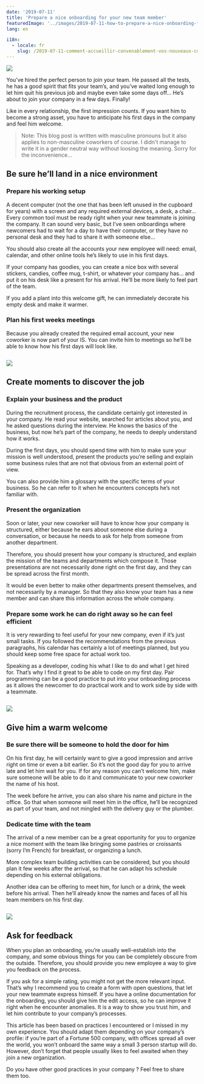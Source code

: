 ```yaml
---
date: '2019-07-11'
title: 'Prepare a nice onboarding for your new team member'
featuredImage: '../images/2019-07-11-how-to-prepare-a-nice-onboarding-for-your-new-team-member/welcome.jpeg'
lang: en

i18n: 
  - locale: fr
    slug: /2019-07-11-comment-accueillir-convenablement-vos-nouveaux-collègues
---
```


<Image align="right"
  caption="Photo by Aaron Burden on Unsplash">

![](../images/2019-07-11-how-to-prepare-a-nice-onboarding-for-your-new-team-member/welcome.jpeg)

</Image>

You’ve hired the perfect person to join your team. He passed all the tests, he has a good spirit that fits your team’s, and you’ve waited long enough to let him quit his previous job and maybe even take some days off… He’s about to join your company in a few days. Finally!

Like in every relationship, the first impression counts. If you want him to become a strong asset, you have to anticipate his first days in the company and feel him welcome.

> Note: This blog post is written with masculine pronouns but it also applies to non-masculine coworkers of course. I didn't manage to write it in a gender neutral way without loosing the meaning. Sorry for the inconvenience…

## Be sure he’ll land in a nice environment

### Prepare his working setup

A decent computer (not the one that has been left unused in the cupboard for years) with a screen and any required external devices, a desk, a chair… Every common tool must be ready right when your new teammate is joining the company. It can sound very basic, but I’ve seen onboardings where newcomers had to wait for a day to have their computer, or they have no personal desk and they had to share it with someone else…

You should also create all the accounts your new employee will need: email, calendar, and other online tools he’s likely to use in his first days.

If your company has goodies, you can create a nice box with several stickers, candies, coffee mug, t-shirt, or whatever your company has… and put it on his desk like a present for his arrival. He’ll be more likely to feel part of the team.

If you add a plant into this welcome gift, he can immediately decorate his empty desk and make it warmer.

### Plan his first weeks meetings

Because you already created the required email account, your new coworker is now part of your IS. You can invite him to meetings so he’ll be able to know how his first days will look like.

<Image 
  caption="Photo by Tran Mau Tri Tam on Unsplash">

![](../images/2019-07-11-how-to-prepare-a-nice-onboarding-for-your-new-team-member/plant.jpeg)

</Image>

## Create moments to discover the job

### Explain your business and the product

During the recruitment process, the candidate certainly got interested in your company. He read your website, searched for articles about you, and he asked questions during the interview. He knows the basics of the business, but now he’s part of the company, he needs to deeply understand how it works.

During the first days, you should spend time with him to make sure your mission is well understood, present the products you’re selling and explain some business rules that are not that obvious from an external point of view.

You can also provide him a glossary with the specific terms of your business. So he can refer to it when he encounters concepts he’s not familiar with.

### Present the organization

Soon or later, your new coworker will have to know how your company is structured, either because he ears about someone else during a conversation, or because he needs to ask for help from someone from another department.

Therefore, you should present how your company is structured, and explain the mission of the teams and departments which compose it. Those presentations are not necessarily done right on the first day, and they can be spread across the first month.

It would be even better to make other departments present themselves, and not necessarily by a manager. So that they also know your team has a new member and can share this information across the whole company.

### Prepare some work he can do right away so he can feel efficient

It is very rewarding to feel useful for your new company, even if it’s just small tasks. If you followed the recommendations from the previous paragraphs, his calendar has certainly a lot of meetings planned, but you should keep some free space for actual work too.

Speaking as a developer, coding his what I like to do and what I get hired for. That’s why I find it great to be able to code on my first day. Pair programming can be a good practice to put into your onboarding process as it allows the newcomer to do practical work and to work side by side with a teammate.


<Image 
  caption="Photo by NESA by Makers on Unsplash">

![](../images/2019-07-11-how-to-prepare-a-nice-onboarding-for-your-new-team-member/programming.jpeg)

</Image>

## Give him a warm welcome

### Be sure there will be someone to hold the door for him

On his first day, he will certainly want to give a good impression and arrive right on time or even a bit earlier. So it’s not the good day for you to arrive late and let him wait for you. If for any reason you can’t welcome him, make sure someone will be able to do it and communicate to your new coworker the name of his host.

The week before he arrive, you can also share his name and picture in the office. So that when someone will meet him in the office, he’ll be recognized as part of your team, and not mingled with the delivery guy or the plumber.

### Dedicate time with the team

The arrival of a new member can be a great opportunity for you to organize a nice moment with the team like bringing some pastries or croissants (sorry I’m French) for breakfast, or organizing a lunch.

More complex team building activities can be considered, but you should plan it few weeks after the arrival, so that he can adapt his schedule depending on his external obligations.

Another idea can be offering to meet him, for lunch or a drink, the week before his arrival. Then he’ll already know the names and faces of all his team members on his first day.

<Image 
  caption="Photo by Giovanna Gomes on Unsplash">

![](../images/2019-07-11-how-to-prepare-a-nice-onboarding-for-your-new-team-member/beer.jpeg)

</Image>

## Ask for feedback

When you plan an onboarding, you’re usually well-establish into the company, and some obvious things for you can be completely obscure from the outside. Therefore, you should provide you new employee a way to give you feedback on the process.

If you ask for a simple rating, you might not get the more relevant input. That’s why I recommend you to create a form with open questions, that let your new teammate express himself. If you have a online documentation for the onboarding, you should give him the edit access, so he can improve it right when he encounter anomalies. It is a way to show you trust him, and let him contribute to your company’s processes.

This article has been based on practices I encountered or I missed in my own experience. You should adapt them depending on your company’s profile: if you’re part of a Fortune 500 company, with offices spread all over the world, you won’t onboard the same way a small 3 person startup will do. However, don’t forget that people usually likes to feel awaited when they join a new organization.

Do you have other good practices in your company ? Feel free to share them too.
